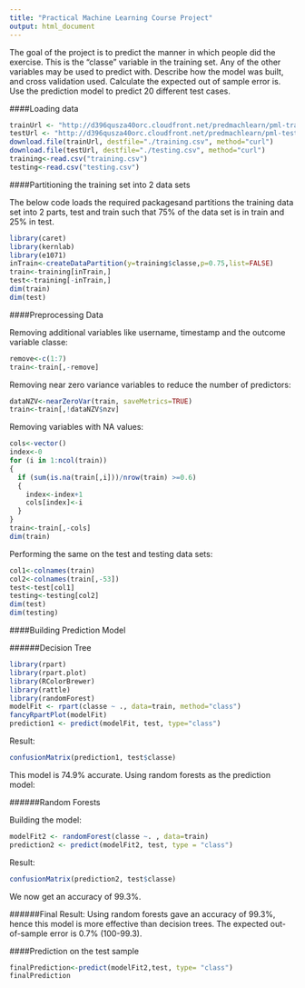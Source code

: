 ```yaml
---
title: "Practical Machine Learning Course Project"
output: html_document
---
```


The goal of the project is to predict the manner in which people did the exercise. This is the "classe" variable in the training set. Any of the other variables may be used to predict with. Describe how the model was built, and cross validation used. Calculate the expected out of sample error is. Use the prediction model to predict 20 different test cases. 

####Loading data

```r
trainUrl <- "http://d396qusza40orc.cloudfront.net/predmachlearn/pml-training.csv"
testUrl <- "http://d396qusza40orc.cloudfront.net/predmachlearn/pml-testing.csv"
download.file(trainUrl, destfile="./training.csv", method="curl")
download.file(testUrl, destfile="./testing.csv", method="curl")
training<-read.csv("training.csv")
testing<-read.csv("testing.csv")
```

####Partitioning the training set into 2 data sets

The below code loads the required packagesand partitions the training data set into 2 parts, test and train such that 75% of the data set is in train and 25% in test.

```r
library(caret)
library(kernlab)
library(e1071)
inTrain<-createDataPartition(y=training$classe,p=0.75,list=FALSE)
train<-training[inTrain,]
test<-training[-inTrain,]
dim(train)
dim(test)
```

####Preprocessing Data


Removing additional variables like username, timestamp and the outcome variable classe:
```r
remove<-c(1:7)
train<-train[,-remove]
```

Removing near zero variance variables to reduce the number of predictors:
```r
dataNZV<-nearZeroVar(train, saveMetrics=TRUE)
train<-train[,!dataNZV$nzv]
```

Removing variables with NA values:
```r
cols<-vector()
index<-0
for (i in 1:ncol(train))
{
  if (sum(is.na(train[,i]))/nrow(train) >=0.6)
  {
    index<-index+1
    cols[index]<-i
  }
}
train<-train[,-cols]
dim(train)
```

Performing the same on the test and testing data sets:
```r
col1<-colnames(train)
col2<-colnames(train[,-53])
test<-test[col1]
testing<-testing[col2]
dim(test)
dim(testing)
```

####Building Prediction Model

######Decision Tree

```r
library(rpart)
library(rpart.plot)
library(RColorBrewer)
library(rattle)
library(randomForest)
modelFit <- rpart(classe ~ ., data=train, method="class")
fancyRpartPlot(modelFit)
prediction1 <- predict(modelFit, test, type="class")
```

Result:
```r
confusionMatrix(prediction1, test$classe)
``` 

This model is 74.9% accurate. Using random forests as the prediction model:

######Random Forests

Building the model:
```r
modelFit2 <- randomForest(classe ~. , data=train)
prediction2 <- predict(modelFit2, test, type = "class")
```

Result:
```r
confusionMatrix(prediction2, test$classe)
``` 

We now get an accuracy of 99.3%.

######Final Result:
Using random forests gave an accuracy of 99.3%, hence this model is more effective than decision trees. 
The expected out-of-sample error is 0.7% (100-99.3).

####Prediction on the test sample
```r
finalPrediction<-predict(modelFit2,test, type= "class")
finalPrediction
``` 
